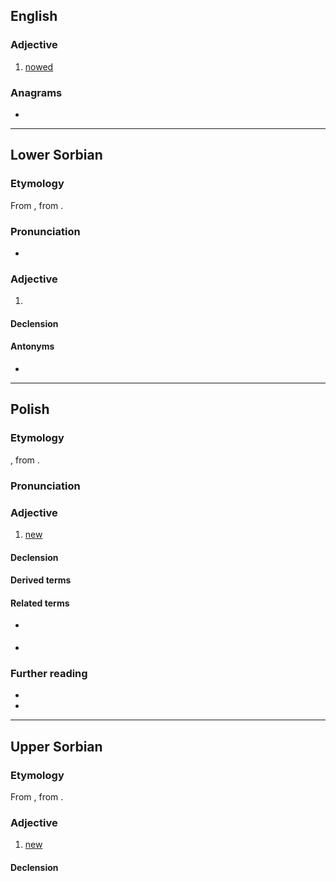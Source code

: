 ==English==

===Adjective===
{{en-adj|-}}

# {{lb|en|heraldry}} [[nowed]]

===Anagrams===
* {{anagrams|en|a=nowy|Yown}}

----

==Lower Sorbian==

===Etymology===
From {{inh|dsb|sla-pro|*nòvъ}}, from {{inh|dsb|ine-pro|*néwos}}.

===Pronunciation===
* {{IPA|dsb|/ˈnowɨ/}}

===Adjective===
{{dsb-adjective|nowšy|adv=nowo}}

# {{l|en|new}}

====Declension====
{{dsb-decl-adj-47|now}}

====Antonyms====
* {{l|dsb|stary||old}}

----

==Polish==

===Etymology===
{{inh+|pl|sla-pro|*nòvъ}}, from {{inh|pl|ine-pro|*néwos}}.

===Pronunciation===
{{pl-p|a=Pl-nowy.ogg}}

===Adjective===
{{pl-adj|nowszy|adv=nowo}}

# [[new]]
#: {{ant|pl|stary}}

====Declension====
{{pl-decl-adj-auto}}

====Derived terms====
{{col3|pl|title=nouns|nowoczesność|gwiazda nowa|nowalijka|nowalia|nowa era|Nowa Fala|nowa miotła|nowa świecka tradycja|Nowak|nowe latko|nowe srebro|nowe stworzenie|nowina|nowinka|nowinkarz|nowinkarstwo|nowomowa|noworodek|nowość|nowostka|nowotwór|nowożeniec|Nowy Rok
|nowy styl|Nowy Świat|Nowy Testament|nów|obnowiciel|obnowicielka|odnowa|odnowiciel|odnowicielka|ponowa|ponowiciel|ponowicielka}}
{{col3|pl|title=adjectives|nowiuchny|nowiusieńki|nowiuśki|nowiuteńki|nowiutki|nowobogacki|nowoczesny|nowogrecki|nowołaciński|nowomiejski|nowomodny|Nowonarodzony|nowozaciężny|nowożytny|nowinkarski|noworoczny|nowotestamentowy|odnowczy|odnowicielski|odnawialny|ponowny}}
{{col3|pl|title=adverbs|na nowo|od nowa|po nowemu|znów|znowu}}
{{col3|pl|title=verbs|
[[obnawiać]] {{g|impf}}, [[obnawić]] {{g|pf}}|
[[odnawiać]] {{g|impf}}, [[odnowić]] {{g|pf}}|
[[ponawiać]] {{g|impf}}, [[ponowić]] {{g|pf}}|
[[wznawiać]] {{g|impf}}, [[wznowić]] {{g|pf}}|
[[znawiać]] {{g|impf}}, [[znowić]] {{g|pf}}}}
{{col3|pl|title=phrases|nic nowego pod słońcem|Na Nowy Rok przybywa dnia na barani skok}}

====Related terms====
* {{q|adjective}} {{l|pl|niniejszy}}
* {{q|noun}} {{l|pl|nówka}}

===Further reading===
* {{R:pl:WSJP}}
* {{R:pl:PWN}}

----

==Upper Sorbian==

===Etymology===
From {{inh|hsb|sla-pro|*nòvъ}}, from {{inh|hsb|ine-pro|*néwos}}.

===Adjective===
{{head|hsb|adjective}}

# [[new]]

====Declension====
{{hsb-decl-adj1|now|now}}